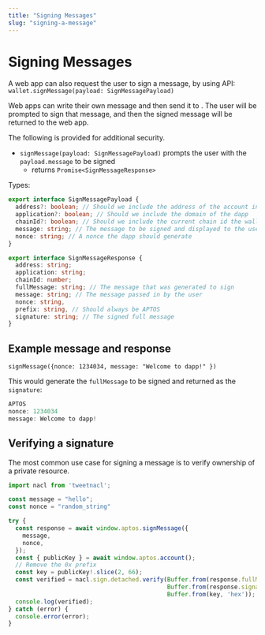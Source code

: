 ```yaml
---
title: "Signing Messages"
slug: "signing-a-message"
---
```


# Signing Messages

A web app can also request the user to sign a message, by using <CompanyName /> API: `wallet.signMessage(payload: SignMessagePayload)`

Web apps can write their own message and then send it to <CompanyName />. The user will be prompted to sign that message, and then the signed message will be returned to the web app.

The following is provided for additional security.

- `signMessage(payload: SignMessagePayload)` prompts the user with the `payload.message` to be signed
    - returns `Promise<SignMessageResponse>`

Types:
```typescript
export interface SignMessagePayload {
  address?: boolean; // Should we include the address of the account in the message
  application?: boolean; // Should we include the domain of the dapp
  chainId?: boolean; // Should we include the current chain id the wallet is connected to
  message: string; // The message to be signed and displayed to the user
  nonce: string; // A nonce the dapp should generate
}

export interface SignMessageResponse {
  address: string;
  application: string;
  chainId: number;
  fullMessage: string; // The message that was generated to sign
  message: string; // The message passed in by the user
  nonce: string,
  prefix: string, // Should always be APTOS
  signature: string; // The signed full message
}
```

## Example message and response
`signMessage({nonce: 1234034, message: "Welcome to dapp!" })`

This would generate the `fullMessage` to be signed and returned as the `signature`:
``` typescript
APTOS
nonce: 1234034
message: Welcome to dapp!
```

## Verifying a signature
The most common use case for signing a message is to verify ownership of a private resource.

```typescript
import nacl from 'tweetnacl';

const message = "hello";
const nonce = "random_string"

try {
  const response = await window.aptos.signMessage({
    message,
    nonce,
  });
  const { publicKey } = await window.aptos.account();
  // Remove the 0x prefix
  const key = publicKey!.slice(2, 66);
  const verified = nacl.sign.detached.verify(Buffer.from(response.fullMessage), 
                                             Buffer.from(response.signature, 'hex'), 
                                             Buffer.from(key, 'hex'));
  console.log(verified);
} catch (error) {
  console.error(error);
}
```
